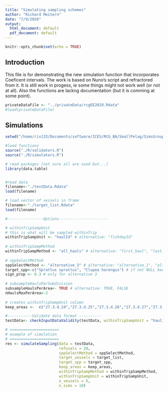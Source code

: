 ```yaml
---
title: "Simulating sampling schemes"
author: "Richard Meitern"
date: "7/9/2020"
output:
  html_document: default
  pdf_document: default
---
```


```r
knitr::opts_chunk$set(echo = TRUE)
```

## Introduction

This file is for demonstrating the new simulation function that incorporates Coeficent intervals. The work is based on Nuno's script and refractored from it. It is still work in progess, ie some things might not work well (or not at all). Also the functions are lackng documentation (but it is comming at some point).

```r
privateDataFile <- "../privateData/rcgEE2019.Rdata"
#load(privateDataFile)
```



## Simulations

```r
setwd("/home/rix133/Documents/software/ICES/RCG_BA/SmallPelag/SimsGroup2")

#load functions
source("./R/validators.R")
source("./R/simulators.R")

# read packages [not sure all are used but...]
library(data.table)


#read data
filename<-"./testData.Rdata"
load(filename)

# load vector of vessels in frame
filename<-"./target_list.Rdata"
load(filename)
```


```r
#----------------Options----------------------	

# withinTripSampUnit
# this is what will be sampled withinTrip
withinTripSampUnit <- "haulId" # alternative: "fishdayId"
			
# withinTripSampMethod	
withinTripSampMethod <- "all_hauls" # alternative: "first_haul", "last_haul", "srswor_haul"
		
# sppSelectMethod
sppSelectMethod <- "alternative_3" # alternative: "alternative_1", "alternative_2", "alternative_3", and so on
target_spp<-c("Sprattus sprattus", "Clupea harengus") # if not NULL keep only selected species
sign_prop <- 0.3 # only for alternative 3
		
# subsampleHaulsPerSubdivision	
subsampleHaulsPerArea<- TRUE # alternative: TRUE, FALSE
nHaulsMaxPerArea<-2
			
# creates withinTripSampUnit column
keep_areas <-  c("27.3.d.24","27.3.d.25","27.3.d.26","27.3.d.27","27.3.d.28.2","27.3.d.29")
```


```r
#-----------Validate data format ----------
testData<- checkInputDataValidity(testData, withinTripSampUnit = "haulId" )
```


```r
# ======================
# example of simulation
# ======================
res <- simulateSampling(data = testData,
                        refusals = 20,
                        sppSelectMethod = sppSelectMethod,
                        target_vessels = target_list,
                        target_spp = target_spp,
                        keep_areas = keep_areas,
                        withinTripSampMethod = withinTripSampMethod,
                        withinTripSampUnit = withinTripSampUnit,
                        n_vessels = 5,
                        n_sims = 10)
```





































